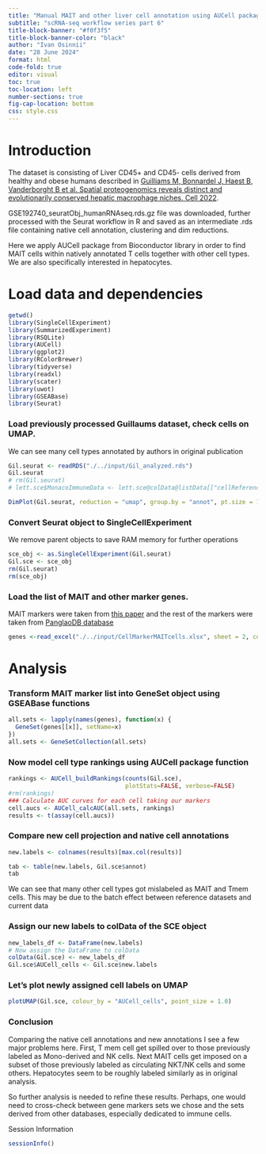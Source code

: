 ```yaml
---
title: "Manual MAIT and other liver cell annotation using AUCell package and Guillaums dataset"
subtitle: "scRNA-seq workflow series part 6" 
title-block-banner: "#f0f3f5"
title-block-banner-color: "black"
author: "Ivan Osinnii"
date: "28 June 2024"
format: html
code-fold: true
editor: visual
toc: true
toc-location: left
number-sections: true
fig-cap-location: bottom
css: style.css
---
```


# Introduction

The dataset is consisting of Liver CD45+ and CD45- cells derived from healthy and obese humans described in [Guilliams M, Bonnardel J, Haest B, Vanderborght B et al. Spatial proteogenomics reveals distinct and evolutionarily conserved hepatic macrophage niches. Cell 2022](https://www.ncbi.nlm.nih.gov/geo/query/acc.cgi?acc=GSE192740).

GSE192740_seuratObj_humanRNAseq.rds.gz file was downloaded, further processed with the Seurat workflow in R and saved as an intermediate .rds file containing native cell annotation, clustering and dim reductions.

Here we apply AUCell package from Bioconductor library in order to find MAIT cells within natively annotated T cells together with other cell types. We are also specifically interested in hepatocytes.

# Load data and dependencies

```r
getwd()
library(SingleCellExperiment)
library(SummarizedExperiment)
library(RSQLite)
library(AUCell)
library(ggplot2)
library(RColorBrewer)
library(tidyverse)
library(readxl)
library(scater)
library(uwot)
library(GSEABase)
library(Seurat)
```

### Load previously processed Guillaums dataset, check cells on UMAP. 

We can see many cell types annotated by authors in original publication

```r
Gil.seurat <- readRDS("./../input/Gil_analyzed.rds")
Gil.seurat
# rm(Gil.seurat)
# lett.sce$MonacoImmuneData <- lett.sce@colData@listData[["cellReferences_celldex_MonacoImmuneData"]]@listData[["labels"]]

DimPlot(Gil.seurat, reduction = "umap", group.by = "annot", pt.size = 1.0)
```
### Convert Seurat object to SingleCellExperiment

We remove parent objects to save RAM memory for further operations
```r
sce_obj <- as.SingleCellExperiment(Gil.seurat)
Gil.sce <- sce_obj
rm(Gil.seurat)
rm(sce_obj)
```


### Load the list of MAIT and other marker genes. 

MAIT markers were taken from  [this paper](https://www.ncbi.nlm.nih.gov/geo/query/acc.cgi?acc=GSE238137) and the rest of the markers were taken from [PanglaoDB database](https://www.panglaodb.se/markers.html?cell_type=%27Kupffer%20cells%27)

```r
genes <-read_excel("./../input/CellMarkerMAITcells.xlsx", sheet = 2, col_names = TRUE) ## Garner and Pangao cell markers list

```

# Analysis

### Transform MAIT marker list into GeneSet object using GSEABase functions

```r
all.sets <- lapply(names(genes), function(x) {
  GeneSet(genes[[x]], setName=x)        
})
all.sets <- GeneSetCollection(all.sets)
```

### Now model cell type rankings using AUCell package function

```r
rankings <- AUCell_buildRankings(counts(Gil.sce),
                                 plotStats=FALSE, verbose=FALSE)
#rm(rankings)
### Calculate AUC curves for each cell taking our markers
cell.aucs <- AUCell_calcAUC(all.sets, rankings)
results <- t(assay(cell.aucs))
```

### Compare new cell projection and native cell annotations

```r
new.labels <- colnames(results)[max.col(results)]

tab <- table(new.labels, Gil.sce$annot)
tab
```

We can see that many other cell types got mislabeled as MAIT and Tmem cells. This may be due to the batch effect between reference datasets and current data

### Assign our new labels to colData of the SCE object

```r
new_labels_df <- DataFrame(new.labels)
# Now assign the DataFrame to colData
colData(Gil.sce) <- new_labels_df
Gil.sce$AUCell_cells <- Gil.sce$new.labels
```

### Let's plot newly assigned cell labels on UMAP

```r
plotUMAP(Gil.sce, colour_by = "AUCell_cells", point_size = 1.0)

```

### Conclusion

Comparing the native cell annotations and new annotations I see a few major problems here. First, T mem cell get spilled over to those previously labeled as Mono-derived and NK cells. Next MAIT cells get imposed on a subset of those previously labeled as circulating NKT/NK cells and some others. Hepatocytes seem to be roughly labeled similarly as in original analysis. 

So further analysis is needed to refine these results. Perhaps, one would need to cross-check between gene markers sets we chose and the sets derived from other databases, especially dedicated to immune cells. 

Session Information

</button>

::: {#collapseOne .accordion-collapse .collapse}
<div>

```r
sessionInfo()
```

</div>
:::
